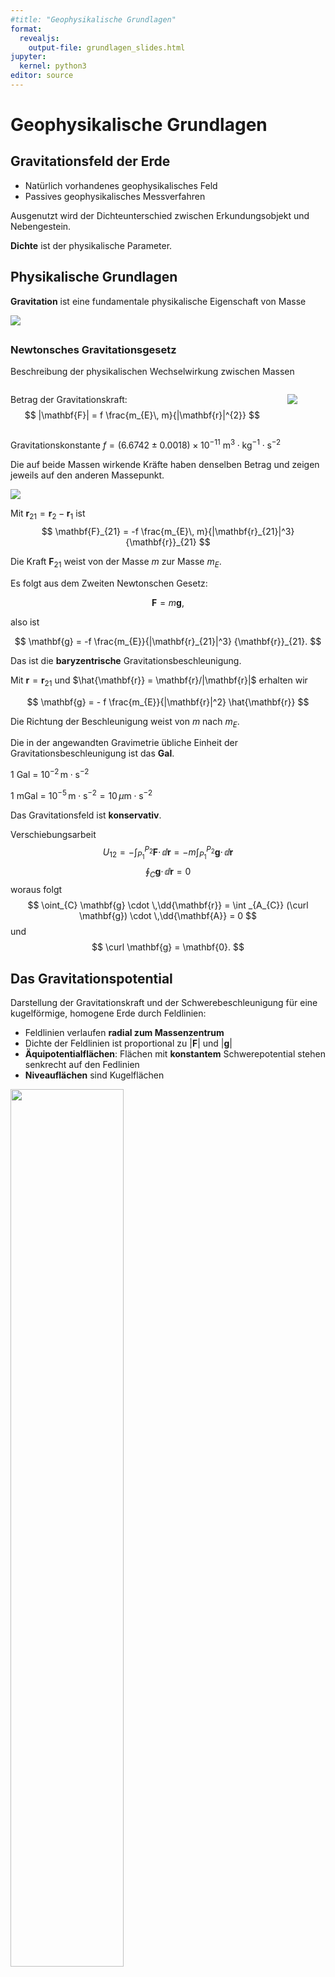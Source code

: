 ```yaml
---
#title: "Geophysikalische Grundlagen"
format:
  revealjs:
    output-file: grundlagen_slides.html
jupyter:
  kernel: python3
editor: source
---
```


# Geophysikalische Grundlagen

## Gravitationsfeld der Erde

- Natürlich vorhandenes geophysikalisches Feld
- Passives geophysikalisches Messverfahren

Ausgenutzt wird der Dichteunterschied zwischen Erkundungsobjekt und Nebengestein.

__Dichte__ ist der physikalische Parameter.

## Physikalische Grundlagen

__Gravitation__ ist eine fundamentale physikalische Eigenschaft von Masse

![](images/Newton_gravitation.excalidraw.svg)

::: {.content-visible when-profile="slides"}
##
:::

### Newtonsches Gravitationsgesetz

Beschreibung der physikalischen Wechselwirkung zwischen Massen

::: {.columns}
::: {.column}
Betrag der Gravitationskraft:
$$
|\mathbf{F}| = f \frac{m_{E}\, m}{|\mathbf{r}|^{2}}
$$

:::
::: {.column}
![](images/Newton_gravitation.excalidraw.svg)
:::
:::

Gravitationskonstante $f = (6.6742 \pm 0.0018) \times 10^{-11} \mathrm{~m^3 \cdot kg^{-1} \cdot s^{-2}}$

Die auf beide Massen wirkende Kräfte haben denselben Betrag und zeigen jeweils auf den anderen Massepunkt.

![](images/Newton_gravitation_vektoriell.excalidraw.svg)

Mit $\mathbf{r}_{21} = \mathbf{r}_{2} - \mathbf{r}_{1}$ ist
$$
\mathbf{F}_{21} = -f \frac{m_{E}\, m}{|\mathbf{r}_{21}|^3} {\mathbf{r}}_{21}
$$

Die Kraft $\mathbf{F}_{21}$ weist von der Masse $m$ zur Masse $m_{E}$.


Es folgt aus dem Zweiten Newtonschen Gesetz:

$$
\mathbf{F} = m \mathbf{g},
$$

also ist

$$
\mathbf{g} = -f \frac{m_{E}}{|\mathbf{r}_{21}|^3} {\mathbf{r}}_{21}.
$$

Das ist die __baryzentrische__ Gravitationsbeschleunigung.

Mit $\mathbf{r} = \mathbf{r}_{21}$ und $\hat{\mathbf{r}} = \mathbf{r}/|\mathbf{r}|$ erhalten wir

$$
\mathbf{g} = - f \frac{m_{E}}{|\mathbf{r}|^2} \hat{\mathbf{r}}
$$

Die Richtung der Beschleunigung weist von $m$ nach $m_{E}$.

Die in der angewandten Gravimetrie übliche Einheit der Gravitationsbeschleunigung ist das __Gal__.

1 Gal = $10^{-2}\, \mathrm{m} \cdot \mathrm{s}^{-2}$

1 mGal = $10^{-5}\, \mathrm{m} \cdot \mathrm{s}^{-2} = 10\, \mu\mathrm{m} \cdot \mathrm{s}^{-2}$



Das Gravitationsfeld ist __konservativ__.

Verschiebungsarbeit
$$
U_{12} = - \int_{P_{1}}^{P_{2}} \mathbf{F}\cdot \, \dd {\mathbf{r}}  = - m \int_{P_{1}}^{P_{2}}  \mathbf{g} \cdot \, \dd {\mathbf{r}}
$$
$$
\oint_{C} \mathbf{g} \cdot \,\dd{\mathbf{r}} = 0
$$
woraus folgt
$$
\oint_{C} \mathbf{g} \cdot \,\dd{\mathbf{r}} = 
\int _{A_{C}} (\curl \mathbf{g}) \cdot \,\dd{\mathbf{A}} = 0
$$
und
$$
\curl \mathbf{g} = \mathbf{0}.
$$

## Das Gravitationspotential

Darstellung der Gravitationskraft und der Schwerebeschleunigung für eine kugelförmige, homogene Erde durch Feldlinien:

- Feldlinien verlaufen __radial zum Massenzentrum__
- Dichte der Feldlinien ist proportional zu $|\mathbf{F}|$ und $|\mathbf{g}|$
- __Äquipotentialflächen__: Flächen mit __konstantem__ Schwerepotential stehen senkrecht auf den Fedlinien
- __Niveauflächen__ sind Kugelflächen

![](images/V_und_g.excalidraw.svg){width="60%"}


Das Vektorfeld $\mathbf{g}$ wird als Gradient eines Skalarpotentials $W$ 
$$
\mathbf{g} = -\grad W
$$

dargestellt.

Bedeutung: Arbeit $A$, die verrichtet wird, um eine Einheitsmasse mit $\overline{m} =1$ vom feldfreien (unendlich weit entfernten) Punkt entgegen dem Schwerefeld zum Aufpunkt $P$ zu bewegen.

$$
W = \frac{A}{\overline{m}}, \qquad [W] = \mathrm{N \cdot m \cdot kg^{-1}} = \mathrm{m^2 \cdot s^{-2}}
$$

![](images/Potential_W_und_g.excalidraw.svg)

Raumpunkte mit gleichem Potentialwert liegen auf Äquipotentialflächen (Niveauflächen ($W_{1},W_{2},W_{3}$). 

Der Schwerevektor $\mathbf{g}$ steht senkrecht auf den Äquipotentialflächen.

Der Potentialgradient $\grad W$ zeigt in Richtung des stärksten Potentialanstiegs, $\mathbf{g}$ zeigt in Richtung des stärksten Potentialgefälles.

Die Schwerebeschleunigung kann auf einer Äquipotentialfläche unterschiedliche Werte besitzen ($\mathbf{g}_{1} > \mathbf{g}_{2}$).

## Die Gravitationsbeschleunigung der Erde

Begriffe: _Erdschwerebeschleunigung_, _Schwere_

__Modellvorstellung__: Homogenes Rotationsellipsoid der Gesamtmasse $m_{E}$ steht unter dem Einfluss der Anziehung durch weitere kosmische Massen (Sonne, Mond).

Die Gravitationsbeschleunigung $\mathbf{g}$ setzt sich zusammen aus drei Beiträgen:

$\mathbf{g} = \mathbf{a}_{E} + \mathbf{a}_{Z} + \mathbf{a}_{G}$

Anziehungsterm: Gravitationsfeld $\mathbf{a}_{E}$

Zentrifugalterm: Zentrifugalbeschleunigung $\mathbf{a}_{Z}$

Gezeitenterm: Gezeitenbeschleunigung $\mathbf{a}_{G}$

![Die Erde als rotierendes System](images/Modell_Rotationsellipsoid_g.excalidraw.svg){width="60%"}


### Anziehungsterm

Betrag:
$$
a_{E}(\varphi) = f \frac{m_{E}}{R_{E}^2(\varphi)} 
$$

mit 

$m_{E}$: Masse der Erde, $m_{E} = 5.972 \times 10^{24}\,\mathrm{kg}$

$R_{E}(\varphi)$: breitenabhängiger Erdradius

Mathematische Beschreibung des Ellipsoids: __Erdellipsoid__

| Parameter | Symbol | Wert |
|-------------|---|-----|
| Große Halbachse | $a$ | $6378.137$ km |
| Kleine Halbachse | $c$ | $6356.7523142$ km |
| Abplattung $(a-c)/a$ | $f$ | $1/298.257223563$ |
| Exzentrizität | $e$ | $6.69437999014 \times 10^{-3}$ |
| Geozentrische Gravitationskonstante | $GM$ | $3,986004418 \times 10^{14} \, m^3 \cdot s^{-2}$ |
| Winkelgeschwindigkeit | $\omega$ | $72.92115 \times 10^{-6}\,\mathrm{rad/s}$ | 

### Zentrifugalterm

Erdrotation:

$$
|\mathbf{a}_{Z}(\varphi)| = \omega_{E}^2 r(\varphi) = \omega_{E}^2 R_{E} \cos\varphi
$$


### Gezeitenterm

$$
\mathbf{a}_{G} = f(\theta, \varphi, t) \le 3\ \mu \mathrm{m}\cdot \mathrm{s}^{-2} 
$$

Beschleunigung erfolgt durch kosmische Massen (Mond, Sonne).

Die Gezeitenwirkung wird durch 

- die Gangbestimmung am Basispunkt 
- Vorausberechnung im Gravimeter ($\theta, \varphi$ bekannt)

erfasst.

Gezeitenkonzept: 

- Revolution ohne Rotation
- auf jedem Punkt in der Rotationsebene um den baryzentrischen Mittelpunkt wirkt konstante Zentrifugalbeschleunigung
- entfernungsabhängige Beschleuigung durch kosmische Masse überlagert sich der Zentrifugalbeschleunigung vektoriell
- es entstehen zwei Flutberge

::: {.columns}
::: {.column}
![](images/revolution_earth_barycenter.gif)
:::
::: {.column}
![](images/tiden.gif)
:::
:::

# Erdgestalt

Zur mathematischen Darstellung der physikalischen Figur des Erdkörpers werden Modelle benutzt:

- Erdellipsoid
- Geoid

## Erdellipsoid

Eingeführt 1924 als _Hayfordsches Erdellipsoid_.

- Schwach abgeplattetes Rotationsellipsoid als einfache Näherung an das Geoid
- Das zugehörige Schwerefeld ist die Normalschwerebeschleunigung $\gamma_{0}$


### Somigliana-Gleichung

Berechnung der Normalschwere $\gamma$ eines Ellipsoids aus
$$
\begin{align}
\mathbf{g} & = -\grad W = -\grad ( V + \Phi_{Z} ) \\
\gamma(\varphi) & = \mathbf{g}(\varphi) \cdot \hat{\mathbf{r}}
\end{align}
$$

mittels der _Somigliana-Gleichung_ für die geographische Breite $\varphi$
$$
\gamma(\varphi) = \gamma_{E}\,\frac{1 + k^2 \sin^2\varphi}{\sqrt{1 - e^2 \sin^2\varphi}}
$$

$$
\begin{align}
e^2 & = 2f - f^2 \\
k & = \frac{b\,\gamma_p - a\,\gamma_e}{a\,\gamma_e} \\
b & = a(1-f)
\end{align}
$$

Mit den Daten aus WGS-84:

$$
\begin{align}
a &= 6\,378\,137\ \text{m} \\
f &= \frac{1}{298.257223563} \\
\gamma_e &= 9.780\,325\,3359\ \text{m s}^{-2} \\
\gamma_p &= 9.832\,184\,9378\ \text{m s}^{-2}.
\end{align}
$$


```python
import numpy as np
a = 6378.137e3
f = 1 / 298.257223563
gamma_E = 9.7803253359
gamma_P = 9.8321849378
omega = 72.92115e-6
e2 = 2 * f - f * f
b = a * (1 - f)
k = (b * gamma_P - a * gamma_E) / a / gamma_E

gamma = lambda phi: gamma_E * (1 + k * np.sin(phi)**2) / np.sqrt(1 - e2 * np.sin(phi)**2)

aE = omega**2 * a

print(f"gamma(0)      = {gamma(np.deg2rad(0.0)):.4f} m/s**2")
print(f"gamma(45)     = {gamma(np.deg2rad(45.0)):.4f} m/s**2")
print(f"gamma(0) + az = {aE + gamma(np.deg2rad(0.0)):.4f} m/s**2")
print(f"az            = {aE:.4f} m/s**2")

print(f"gamma(0)/az   = {gamma(np.deg2rad(0.0))/aE:.4f}")
```


Die Gravitationsbeschleunigung übertrifft die Zentrifugalbeschleunigung am Äquator um das 288-fache.

Wir berechnen die Normalschwere nach der _Somigliana-Gleichung_ und stellen den Verlauf grafisch dar:

```python
import matplotlib.pyplot as plt
phi_d = np.arange(start=0.0, stop=90.1, step=1.0)
gamma_phi = [gamma(np.deg2rad(v)) for v in phi_d]
fig, ax = plt.subplots(figsize=(6,4))
ax.plot(phi_d, gamma_phi)
ax.set_xlabel('Nördliche Breite in Grad')
ax.set_ylabel(r"$\gamma_{0}$ in m/s$^2$")
ax.set_title("Breitenabhängigkeit der Normalschwere")
ax.grid(alpha=0.5)
```


## Das Geoid

Die Äquipotentialfläche, die mit der ruhenden (mittleren, gezeitenfreien) Meeresoberfläche zusammenfällt, heißt __Geoid__.

Das Geoid

- ist eine ausgewählte Äquipotentialfläche des Schwerepotentials mit $W_{0}=\mathrm{const}$ 
- fällt mit ruhender (mittlerer gezeitenfreier) Meeresoberfläche zusammen
- setzt sich im Bereich unter den Kontinenten durch gedachte Kanäle fort
- Geoid ist gleichermaßen Ort und physikalische Größe mit $W_{0} \approx 62.2 \times 10^{6} \, \frac{\mathrm{m}^{2}}{\mathrm{s}^{2}}$, festgelegt durch International Association of Geodesy (IAG), 2015.

Darstellung als lokale Abweichung vom Erdellipsoid in Einheit von Metern (_Geoidhöhen_ oder _Geoidundulationen_).

![](images/Geoidundulation.excalidraw.svg)

Wir unterscheiden

- _Kontinentale_ Geoidundulationen: Masseninhomgenitäten im Mantel und der tieferen Erdkruste
- _Regionale_ Geoidundulationen: Regionale geologische Strukturen, Undulationen der Grenzfläche Kruste/Mantel
- _Lokale_ Geoidundulationen: Lokale Masseninhomogenitäten in den oberen km der Erdkruste

::: {.columns}
::: {.column width="65%"}
Das Geoidmodell EGM96 (Earth Gravitational Model 1996) entstand aus einer Kooperation zwischen NIMA, dem NASA Goddard Space Flight Center und der Ohio State University. Es basiert auf weltweit erfassten Schwerefelddaten – einschließlich neuer Airborne-Schweremessungen über Grönland, der Arktis und Antarktis – und kombiniert terrestrische sowie satellitenaltimetrische Messungen. 
Das Modell liegt mit einer Rasterauflösung von 15′ × 15′ vor.
:::
::: {.column width="35%"}
![](images/Geoid_wiki.png)
:::
:::

Aktuell: EGM2008, EGM2020 in Vorbereitung (Stand Oktober 2025)


### Mathematische Beschreibung der Geoidgestalt

Entwicklung nach Kugelflächenfunktionen
$$
\begin{align}
N(r, \theta, \lambda) & = \frac{f m_{E}}{r \, \pmb\gamma_{0}(r, \theta)} \\
 & = \sum_{n=0}^{\infty} \left( \frac{a}{r} \right)^{n} \sum_{m=0}^{n} P_{nm}(\cos \theta)\left( C_{nm} \cos m\lambda + S_{nm} \sin m \lambda\right) 
\end{align}
$$
mit 

- $C_{nm}, S_{nm}$ - Stokessche Koeffizienten
- $P_{nm}(\cos \theta)$ - zugeordnete Legendrepolynome
- $n$ - Grad
- $m$ - Ordnung der harmonischen Koeffizienten.

Koeffizienten mit endlichem Grad $n$ werden aus Schweremessungen, geodätischen Messungen und Bahnstörungen von Satelliten bestimmt. 

## Gezeiten der festen Erde

Die Gezeitenkräfte von Mond und Sonne bewirken auf einer elastisch verformbaren Erde messbare Effekte, die sich in der Hebung des Bodens sowie in der damit verbundenen Änderung der Erdschwerebeschleunigung äußern.

## Das Schwerepotential im rotierenden System

Im rotierenden System muss auch die Zentrifugalbeschleunigung berücksichtigt werden.

Wir betrachten einen Punkt $P$ auf der Oberfläche einer mit der konstanten Winkelgeschwindigkeit $\pmb\omega_{E}$ um ihre Drehachse rotierenden Kugel.

![](images/R0_R1_RP.excalidraw.svg)

In einem raumfesten Koordinatensystem mit dem Nullpunkt $0$ gilt für den Ortsvektor zu $P$
$$
\mathbf{R}_{P} = \mathbf{R}_{0} + \mathbf{R}_{1}
$$
Als Schwerevektor bezeichnet man die Differenz 
$$
\mathbf{g} = -\grad V(P) - \ddot{\mathbf{R}}_{P}
$$
Es gilt
$$
\begin{align}
\dot{\mathbf{R}}_{P} & = \dot{\mathbf{R}}_{0} + \dot{\mathbf{R}}_{1} = \dot{\mathbf{R}}_{0} + \pmb\omega_{E}\times {\mathbf{R}}_{1} \\
\ddot{\mathbf{R}}_{P} & = \ddot{\mathbf{R}}_{0} + \pmb\omega_{E}\times\pmb\omega_{E}\times {\mathbf{R}}_{1}
\end{align}
$$
wobei $\dot{\pmb\omega}_{E}$ vernachlässigt wurde. Der Schwerevektor beträgt nun
$$
\mathbf{g} = \mathbf{a}_{E} - \ddot{\mathbf{R}}_{0} + (\pmb\omega_{E}\times {\mathbf{R}}_{1}) \times \pmb\omega_{E}
$$
Der erste Term ist die reine Gravitationsbeschleunigung der Erde, der letzte die Zentrifugalbeschleunigung infolge der Erdrotation. Der mittlere Term stellt den zeitlich veränderlichen Gezeitenanteil des Schwerefeldes dar.

Für die Zentrifugalbeschleunigung $\mathbf{a}_{Z}$ gilt mit der Graßmann-Identität $(\mathbf{a} \times \mathbf{b}) \times \mathbf{c} = (\mathbf{a} \cdot \mathbf{c}) \mathbf{b} - (\mathbf{b} \cdot \mathbf{c}) \mathbf{a}$
$$
\mathbf{a}_{Z} = (\pmb\omega_{E}\times {\mathbf{R}}_{1}) \times \pmb\omega_{E} = \omega_{E}^{2} \mathbf{R}_{1}
-( \mathbf{R}_{1} \cdot  \pmb\omega_{E})\pmb\omega_{E} = \omega_{E}^{2}\mathbf{R}_{\perp}
$$
$\mathbf{R}_{\perp}$ ist die zur Rotationsachse rechtwinklige Komponente des Vektors $\mathbf{R}_{1}$.
Wegen 
$$
\mathbf{R}_{\perp} = \frac{1}{2} \grad R_{\perp}^{2}
$$
ist auch $\mathbf{a}_{Z}$ ein Gradientfeld mit
$$
\begin{align}
\mathbf{a}_{Z} & = \grad Z \\
Z & = \frac{1}{2} \omega_{E}^{2}R_{\perp}^{2} = \frac{1}{2}\omega_{E}^{2}\left( x^{2} + y^{2} \right) 
\end{align}
$$
Zusammengefasst ist
$$
W = V + Z
$$
das Schwerepotential für einen auf der Erde mitrotierenden Punkt, und es gilt
$$
\mathbf{g} = -\grad W
$$
Das Schwerepotential erfüllt die Differentialgleichung
$$
-\Delta W = 4 \pi f \rho - 2\omega_{E}^{2}.
$$
Die Flächen $W = \mathrm{const}$ nennt man _Äquipotentialflächen_. Sie sind geschlossen und berühren sich nicht.
Eine Taylorreihenentwicklung des Potentials $W$ in der Umgebung des Punktes $P(\mathbf{R})$ bis zum ersten Glied ergibt
$$
W(\mathbf{R} + \mathrm{d}\mathbf{R}) = W(\mathbf{R}) + \grad W \cdot \mathrm{d}\mathbf{R}
$$
Der Potentialunterschied $\mathrm{d}W = \grad W \cdot \mathrm{d}\mathbf{R}$ zweier Punkte im Abstand $\mathrm{d}\mathbf{R}$ verschwindet, wenn $\grad W$ und $\mathrm{d}\mathbf{R}$ einen rechten Winkel bilden. Er ist am größten, wenn sie parallel sind.
Der Schwerevektor $\mathbf{g} = -\grad W$ steht also senkrecht auf den Flächen $W = \mathrm{const}$. man spricht von Niveauflächen.

## Newtonsches Volumenpotential

Betrachten Erde als Punktmasse $m_{E}$ im Koordinatenursprung. Potential in Punkt $\mathbf{r}$ beträgt für $|\mathbf{r}| > 0$
$$
V(\mathbf{r}) = -f \frac{m_{E}}{|\mathbf{r}|}
$$
Für ausgedehnte kontinuierliche Massenverteilung: Volumenelement $\mathrm{d}\tau$ in Punkt $\mathbf{r}'$ besitzt Masse $\mathrm{d}m(\mathbf{r}') = \rho(\mathbf{r}')\,\mathrm{d}\tau$ .
Integration liefert
$$
V(\mathbf{r}) = -f \int \frac{\rho(\mathbf{r}')}{| \mathbf{r} - \mathbf{r}'|} \, \dd \tau 
$$
### Beispiel Kugel
Betrachten Kugel im Koordinatenursprung von Radius $a$ mit homogener Dichtebelegung.
$$
V(\mathbf{r}) = -f \rho \int \frac{\dd \tau}{|\mathbf{r} - \mathbf{r}' |} 
$$
In Kugelkoordinaten ist $\mathrm{d}\tau = r^{2}\,\mathrm{d}r \sin \theta \,\mathrm{d}\theta \,\mathrm{d}\varphi$.
Liefert für homogene Kugel im Außenraum
$$
V(R) = -f \frac{m}{R}
$$
wobei $R$ der Abstand zum Kugelmittelpunkt sowie
$$
m = 4 \pi \rho \int \limits_{0}^{a}  r^{2} \, \dd r = 4 \pi\rho \frac{a^{3}}{3} 
$$
die Masse der Kugel ist.
Mehr Details liefert die _Potentialtheorie_. Dort behandeln wir das Newtonsche Kugelschalentheorem, woraus woraus wir das Potential innerhalb und außerhalb einer Kugelschale berechnen werden. Dichtemodelle der Form $\rho = \rho(r)$ liefert bei Beachtung des Trägheitsmoments der Erde Einblicke in den Verlauf der Schwere im Erdkörper.

Außerhalb der Erde gilt $|V| \sim \frac{1}{r}$ und $|\mathbf{g}| \sim \frac{1}{r^{2}}$.

## Ableitungen des Potentials

In der Geophysik ist $\mathbf{g}$ die interessante Größe. Wir benötigen also den Gradienten von $V$, d.h. die partiellen Ableitungen von $V$ in Richtung der Koordinatenachsen.

Wir betrachten wieder eine Kugel als einfachsten Störkörper.

![](images/Kugel_Tiefe_t.excalidraw.svg)

Im Punkt $P(x,y,z)$ lautet das Potential
$$
V(P) = -\frac{f m}{\sqrt{ x^{2} + y^{2} + (z - t)^{2}}}
$$

| Größe    | Definition                                                       |
| -------- | ---------------------------------------------------------------- |
| $V_{z}$  | $-\grad V \cdot \mathbf{e}_{z} = \mathbf{g}\cdot \mathbf{e}_{z}$ |
| $V_{zz}$ | $\dfrac{\partial}{\partial {z}}(\mathbf{g}\cdot \mathbf{e}_{z)}$ |
| $V_{zx}$ | $\dfrac{\partial}{\partial {x}}(\mathbf{g}\cdot \mathbf{e}_{z)}$ |

An der Erdoberfläche ($z=0$) besitzen die Ableitungen folgende Werte:
$$
\begin{align}
V_{z}(x,y,0) & = f m \frac{t}{\left( x^{2} + y^{2} + t^{2}\right)^{3/2} } \\
V_{zz}(x, y, 0) & = f m \frac{2 t^{2} - x^{2} - y^{2} }{\left( x^{2} + y^{2} + t^{2} \right)^{5/2} } \\
V_{zx}(x,y,0)  & = -3 f m \frac{t x}{\left( x^{2} + y^{2} + t^{2} \right)^{5/2}}\\
\end{align}
$$

__Beispiel:__ Kugelförmiger, luftgefüllter Hohlraum im Festgestein

Messung entlang eines Profils auf der $x$-Achse.

Parameter:

- Kugelmittelpunkt im Punkt $(0, 0, t)$, $t=6$ m
- Kugelradius $R=2$ m
- Dichtedifferenz zur Umgebung $\Delta \rho = -2700$ kg/m$^3$

Wir fragen nach $V_{z}$, $V_{zz}$ und $V_{zx}$.

```python
import matplotlib.pyplot as plt

R = 2.0
t = 6.0
drho = -2700.0
f = 6.674e-11
m = drho * 4/3*np.pi * R**3

Vz = lambda x: 1e5 * f * m * t / (x**2 + t**2)**(3/2)
Vzx = lambda x: -3e9 * f * m * t * x /  (x**2 + t**2)**(5/2)
Vzz = lambda x: 1e9 * f * m * (2 * t**2 - x**2) /  (x**2 + t**2)**(5/2)

x = np.arange(start=-20, stop=20.1, step=1.0)

dg = [Vz(v) for v in x]
dgx = [Vzx(v) for v in x]
dgz = [Vzz(v) for v in x]

print(f"max(|Vz|) = {np.max(np.abs(dg)):.3f} mGal")

fig, ax = plt.subplots(figsize=(5,2))
ax.plot(x, dg, c='r', marker='.')
ax.axhspan(-0.017, -0.01, color='0.95')
# ax.axvspan(-2, 2, color='g', alpha=0.2)
ax.axvline(x=-2, lw=1)
ax.axvline(x=+2, lw=1)
ax.annotate('Messgenauigkeit 0.01 mGal', size=8, xy=(-14, -0.01), xytext=(-20, -0.016), arrowprops=dict(facecolor='black', shrink=0.05, width=1))
ax.set_ylabel(r"$V_{z}$ in mGal", color='r')
ax.set_xlabel("x in m")
ax.tick_params(axis='y', labelcolor='r')
ax.grid(alpha=0.3)
ax2 = ax.twinx()
ax2.plot(x, dgz, c='b', marker='.')
ax2.set_ylabel(r"$V_{zz}$ in E", color='b')
ax2.tick_params(axis='y', labelcolor='b')
```

```python
fig, ax = plt.subplots(figsize=(5,2))
ax.plot(x, np.abs(dgx), c='r', marker='.')
ax.axvline(x=-2, lw=1)
ax.axvline(x=+2, lw=1)
ax.set_xlabel("x in m")
ax.set_ylabel(r"|$V_{zx}$| in E")
ax.grid(alpha=0.3)
```

## Der Gravitationstensor $V_{ik}$

Die 2. Ableitungen des Volumenpotentials in die kartesischen Richtungen werden in der Einheit __E__ (Eötvös) angegeben.

$$
[V_{ik}] = \mathrm{E} = 10^{-9}\ \mathrm{s^{-2}} = 0.1\ \mathrm{\frac{mGal}{km}}
$$


$$
V_{ik} = 
\begin{pmatrix}
    V_{xx} & V_{xy} & V_{xz} \\
    V_{yx} & V_{yy} & V_{yz} \\
    V_{zx} & V_{zy} & V_{zz}
\end{pmatrix}
$$

$V_{ik}$ ist symmetrisch, die Spur ist
$$
\mathrm{tr}(V_{ik}) = V_{x x} + V_{yy} + V_{zz} = \Delta V = 0
$$

